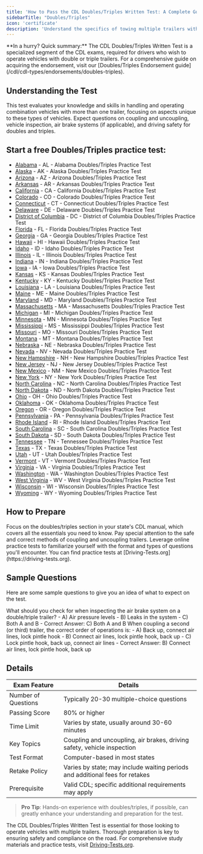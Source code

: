 ```yaml
---
title: 'How to Pass the CDL Doubles/Triples Written Test: A Complete Guide'
sidebarTitle: "Doubles/Triples"
icon: 'certificate'
description: 'Understand the specifics of towing multiple trailers with our Doubles/Triples test guide, emphasizing connection and stability techniques.'
---
```

<Snippet file="andrei.mdx" />
<Tip>**In a hurry? Quick summary:** The CDL Doubles/Triples Written Test is a specialized segment of the CDL exams, required for drivers who wish to operate vehicles with double or triple trailers. For a comprehensive guide on acquiring the endorsement, visit our [Doubles/Triples Endorsement guide](/cdl/cdl-types/endorsements/doubles-triples).</Tip>


## Understanding the Test

<AccordionGroup>
  <Accordion title="Exam Overview">
    This test evaluates your knowledge and skills in handling and operating combination vehicles with more than one trailer, focusing on aspects unique to these types of vehicles.
  </Accordion>

  <Accordion title="Key Topics Covered">
    Expect questions on coupling and uncoupling, vehicle inspection, air brake systems (if applicable), and driving safety for doubles and triples.
  </Accordion>
</AccordionGroup>

## Start a free Doubles/Triples practice test:

- [Alabama](https://driving-tests.org/alabama/#cdl-double-triple-trailers) - AL - Alabama Doubles/Triples Practice Test
- [Alaska](https://driving-tests.org/alaska/#cdl-double-triple-trailers) - AK - Alaska Doubles/Triples Practice Test
- [Arizona](https://driving-tests.org/arizona/#cdl-double-triple-trailers) - AZ - Arizona Doubles/Triples Practice Test
- [Arkansas](https://driving-tests.org/arkansas/#cdl-double-triple-trailers) - AR - Arkansas Doubles/Triples Practice Test
- [California](https://driving-tests.org/california/#cdl-double-triple-trailers) - CA - California Doubles/Triples Practice Test
- [Colorado](https://driving-tests.org/colorado/#cdl-double-triple-trailers) - CO - Colorado Doubles/Triples Practice Test
- [Connecticut](https://driving-tests.org/connecticut/#cdl-double-triple-trailers) - CT - Connecticut Doubles/Triples Practice Test
- [Delaware](https://driving-tests.org/delaware/#cdl-double-triple-trailers) - DE - Delaware Doubles/Triples Practice Test
- [District of Columbia](https://driving-tests.org/district-columbia/#cdl-double-triple-trailers) - DC - District of Columbia Doubles/Triples Practice Test
- [Florida](https://driving-tests.org/florida/#cdl-double-triple-trailers) - FL - Florida Doubles/Triples Practice Test
- [Georgia](https://driving-tests.org/georgia/#cdl-double-triple-trailers) - GA - Georgia Doubles/Triples Practice Test
- [Hawaii](https://driving-tests.org/hawaii/#cdl-double-triple-trailers) - HI - Hawaii Doubles/Triples Practice Test
- [Idaho](https://driving-tests.org/idaho/#cdl-double-triple-trailers) - ID - Idaho Doubles/Triples Practice Test
- [Illinois](https://driving-tests.org/illinois/#cdl-double-triple-trailers) - IL - Illinois Doubles/Triples Practice Test
- [Indiana](https://driving-tests.org/indiana/#cdl-double-triple-trailers) - IN - Indiana Doubles/Triples Practice Test
- [Iowa](https://driving-tests.org/iowa/#cdl-double-triple-trailers) - IA - Iowa Doubles/Triples Practice Test
- [Kansas](https://driving-tests.org/kansas/#cdl-double-triple-trailers) - KS - Kansas Doubles/Triples Practice Test
- [Kentucky](https://driving-tests.org/kentucky/#cdl-double-triple-trailers) - KY - Kentucky Doubles/Triples Practice Test
- [Louisiana](https://driving-tests.org/louisiana/#cdl-double-triple-trailers) - LA - Louisiana Doubles/Triples Practice Test
- [Maine](https://driving-tests.org/maine/#cdl-double-triple-trailers) - ME - Maine Doubles/Triples Practice Test
- [Maryland](https://driving-tests.org/maryland/#cdl-double-triple-trailers) - MD - Maryland Doubles/Triples Practice Test
- [Massachusetts](https://driving-tests.org/massachusetts/#cdl-double-triple-trailers) - MA - Massachusetts Doubles/Triples Practice Test
- [Michigan](https://driving-tests.org/michigan/#cdl-double-triple-trailers) - MI - Michigan Doubles/Triples Practice Test
- [Minnesota](https://driving-tests.org/minnesota/#cdl-double-triple-trailers) - MN - Minnesota Doubles/Triples Practice Test
- [Mississippi](https://driving-tests.org/mississippi/#cdl-double-triple-trailers) - MS - Mississippi Doubles/Triples Practice Test
- [Missouri](https://driving-tests.org/missouri/#cdl-double-triple-trailers) - MO - Missouri Doubles/Triples Practice Test
- [Montana](https://driving-tests.org/montana/#cdl-double-triple-trailers) - MT - Montana Doubles/Triples Practice Test
- [Nebraska](https://driving-tests.org/nebraska/#cdl-double-triple-trailers) - NE - Nebraska Doubles/Triples Practice Test
- [Nevada](https://driving-tests.org/nevada/#cdl-double-triple-trailers) - NV - Nevada Doubles/Triples Practice Test
- [New Hampshire](https://driving-tests.org/new-hampshire/#cdl-double-triple-trailers) - NH - New Hampshire Doubles/Triples Practice Test
- [New Jersey](https://driving-tests.org/new-jersey/#cdl-double-triple-trailers) - NJ - New Jersey Doubles/Triples Practice Test
- [New Mexico](https://driving-tests.org/new-mexico/#cdl-double-triple-trailers) - NM - New Mexico Doubles/Triples Practice Test
- [New York](https://driving-tests.org/new-york/#cdl-double-triple-trailers) - NY - New York Doubles/Triples Practice Test
- [North Carolina](https://driving-tests.org/north-carolina/#cdl-double-triple-trailers) - NC - North Carolina Doubles/Triples Practice Test
- [North Dakota](https://driving-tests.org/north-dakota/#cdl-double-triple-trailers) - ND - North Dakota Doubles/Triples Practice Test
- [Ohio](https://driving-tests.org/ohio/#cdl-double-triple-trailers) - OH - Ohio Doubles/Triples Practice Test
- [Oklahoma](https://driving-tests.org/oklahoma/#cdl-double-triple-trailers) - OK - Oklahoma Doubles/Triples Practice Test
- [Oregon](https://driving-tests.org/oregon/#cdl-double-triple-trailers) - OR - Oregon Doubles/Triples Practice Test
- [Pennsylvania](https://driving-tests.org/pennsylvania/#cdl-double-triple-trailers) - PA - Pennsylvania Doubles/Triples Practice Test
- [Rhode Island](https://driving-tests.org/rhode-island/#cdl-double-triple-trailers) - RI - Rhode Island Doubles/Triples Practice Test
- [South Carolina](https://driving-tests.org/south-carolina/#cdl-double-triple-trailers) - SC - South Carolina Doubles/Triples Practice Test
- [South Dakota](https://driving-tests.org/south-dakota/#cdl-double-triple-trailers) - SD - South Dakota Doubles/Triples Practice Test
- [Tennessee](https://driving-tests.org/tennessee/#cdl-double-triple-trailers) - TN - Tennessee Doubles/Triples Practice Test
- [Texas](https://driving-tests.org/texas/#cdl-double-triple-trailers) - TX - Texas Doubles/Triples Practice Test
- [Utah](https://driving-tests.org/utah/#cdl-double-triple-trailers) - UT - Utah Doubles/Triples Practice Test
- [Vermont](https://driving-tests.org/vermont/#cdl-double-triple-trailers) - VT - Vermont Doubles/Triples Practice Test
- [Virginia](https://driving-tests.org/virginia/#cdl-double-triple-trailers) - VA - Virginia Doubles/Triples Practice Test
- [Washington](https://driving-tests.org/washington/#cdl-double-triple-trailers) - WA - Washington Doubles/Triples Practice Test
- [West Virginia](https://driving-tests.org/west-virginia/#cdl-double-triple-trailers) - WV - West Virginia Doubles/Triples Practice Test
- [Wisconsin](https://driving-tests.org/wisconsin/#cdl-double-triple-trailers) - WI - Wisconsin Doubles/Triples Practice Test
- [Wyoming](https://driving-tests.org/wyoming/#cdl-double-triple-trailers) - WY - Wyoming Doubles/Triples Practice Test



##  How to Prepare

<Steps>
  <Step title="Study the CDL Manual">
    Focus on the doubles/triples section in your state's CDL manual, which covers all the essentials you need to know.
  </Step>

  <Step title="Understand Coupling Procedures">
    Pay special attention to the safe and correct methods of coupling and uncoupling trailers.
  </Step>

  <Step title="Practice Tests">
    Leverage online practice tests to familiarize yourself with the format and types of questions you'll encounter. You can find practice tests at [Driving-Tests.org](https://driving-tests.org).
  </Step>
</Steps>

## Sample Questions

Here are some sample questions to give you an idea of what to expect on the test.

<AccordionGroup>
  <Accordion title="Question 1: Inspecting Air Brake Systems">
    What should you check for when inspecting the air brake system on a double/triple trailer?
    - A) Air pressure levels
    - B) Leaks in the system
    - C) Both A and B
    - Correct Answer: C) Both A and B
  </Accordion>

  <Accordion title="Question 2: Coupling Trailers">
    When coupling a second (or third) trailer, the correct order of operations is:
    - A) Back up, connect air lines, lock pintle hook
    - B) Connect air lines, lock pintle hook, back up
    - C) Lock pintle hook, back up, connect air lines
    - Correct Answer: B) Connect air lines, lock pintle hook, back up
  </Accordion>
</AccordionGroup>

## Details

| Exam Feature           | Details                                           |
|------------------------|---------------------------------------------------|
| Number of Questions    | Typically 20-30 multiple-choice questions         |
| Passing Score          | 80% or higher                                     |
| Time Limit             | Varies by state, usually around 30-60 minutes     |
| Key Topics             | Coupling and uncoupling, air brakes, driving safety, vehicle inspection |
| Test Format            | Computer-based in most states                     |
| Retake Policy          | Varies by state; may include waiting periods and additional fees for retakes |
| Prerequisite           | Valid CDL; specific additional requirements may apply |

> **Pro Tip**: Hands-on experience with doubles/triples, if possible, can greatly enhance your understanding and preparation for the test.

The CDL Doubles/Triples Written Test is essential for those looking to operate vehicles with multiple trailers. Thorough preparation is key to ensuring safety and compliance on the road. For comprehensive study materials and practice tests, visit [Driving-Tests.org](https://driving-tests.org).

<Snippet file="cdl-premium.mdx" />